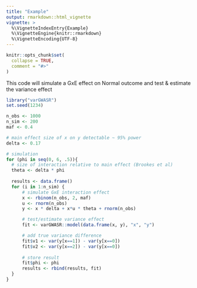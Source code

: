 ```yaml
---
title: "Example"
output: rmarkdown::html_vignette
vignette: >
  %\VignetteIndexEntry{Example}
  %\VignetteEngine{knitr::rmarkdown}
  %\VignetteEncoding{UTF-8}
---
```


```r
knitr::opts_chunk$set(
  collapse = TRUE,
  comment = "#>"
)
```

This code will simulate a GxE effect on Normal outcome and test & estimate the variance effect

```r
library("varGWASR")
set.seed(1234)

n_obs <- 1000
n_sim <- 200
maf <- 0.4

# main effect size of x on y detectable ~ 95% power
delta <- 0.17

# simulation
for (phi in seq(0, 6, .5)){
  # size of interaction relative to main effect (Brookes et al)
  theta <- delta * phi
  
  results <- data.frame()
  for (i in 1:n_sim) {
      # simulate GxE interaction effect
      x <- rbinom(n_obs, 2, maf)
      u <- rnorm(n_obs)
      y <- x * delta + x*u * theta + rnorm(n_obs)

      # test/estimate variance effect
      fit <- varGWASR::model(data.frame(x, y), "x", "y")

      # add true variance difference
      fit$v1 <- var(y[x==1]) - var(y[x==0])
      fit$v2 <- var(y[x==2]) - var(y[x==0])
    
      # store result
      fit$phi <- phi
      results <- rbind(results, fit)
  }
}
```
